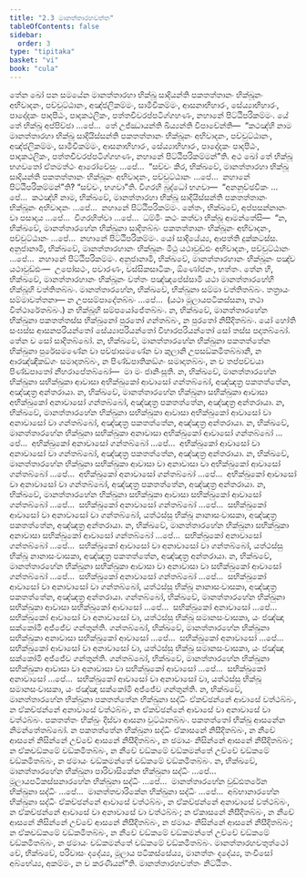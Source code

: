 ```yaml
---
title: "2.3 මානත්තාරහවත්ත"
tableOfContents: false
sidebar:
  order: 3
type: "tipitaka"
basket: "vi"
book: "cula"
---
```



<DynamicBreadcrumb />

<Division number="88" book="cula">

<Paragraph number="428" book="cula">
තේන ඛෝ පන සමයේන මානත්තාරහා භික්ඛූ සාදියන්ති පකතත්තානං භික්ඛූනං අභිවාදනං, පච්චුට්ඨානං, අඤ්ජලිකම්මං, සාමීචිකම්මං, ආසනාභිහාරං, සේය්‍යාභිහාරං, පාදෝදකං පාදපීඨං, පාදකථලිකං, පත්තචීවරප්පටිග්ගහණං, නහානේ පිට්ඨිපරිකම්මං. යේ තේ භික්ඛූ අප්පිච්ඡා …පේ…  තේ උජ්ඣායන්ති ඛිය්‍යන්ති විපාචේන්ති—  “කථඤ්හි නාම මානත්තාරහා භික්ඛූ සාදියිස්සන්ති පකතත්තානං භික්ඛූනං අභිවාදනං, පච්චුට්ඨානං, අඤ්ජලිකම්මං, සාමීචිකම්මං, ආසනාභිහාරං, සේය්‍යාභිහාරං, පාදෝදකං පාදපීඨං, පාදකථලිකං, පත්තචීවරප්පටිග්ගහණං, නහානේ පිට්ඨිපරිකම්මන්”ති. අථ ඛෝ තේ භික්ඛූ භගවතෝ ඒතමත්ථං ආරෝචේසුං …පේ…  “සච්චං කිර, භික්ඛවේ, මානත්තාරහා භික්ඛූ සාදියන්ති පකතත්තානං භික්ඛූනං අභිවාදනං, පච්චුට්ඨානං …පේ…  නහානේ පිට්ඨිපරිකම්මන්”ති? “සච්චං, භගවා”ති. විගරහි බුද්ධෝ භගවා—  “අනනුච්ඡවිකං …පේ…  කථඤ්හි නාම, භික්ඛවේ, මානත්තාරහා භික්ඛූ සාදියිස්සන්ති පකතත්තානං භික්ඛූනං අභිවාදනං …පේ…  නහානේ පිට්ඨිපරිකම්මං. නේතං, භික්ඛවේ, අප්පසන්නානං වා පසාදාය …පේ…  විගරහිත්වා …පේ…  ධම්මිං කථං කත්වා භික්ඛූ ආමන්තේසි—  “න, භික්ඛවේ, මානත්තාරහේන භික්ඛුනා සාදිතබ්බං පකතත්තානං භික්ඛූනං අභිවාදනං, පච්චුට්ඨානං …පේ…  නහානේ පිට්ඨිපරිකම්මං. යෝ සාදියේය්‍ය, ආපත්ති දුක්කටස්ස. අනුජානාමි, භික්ඛවේ, මානත්තාරහානං භික්ඛූනං මිථු යථාවුඩ්ඪං අභිවාදනං, පච්චුට්ඨානං …පේ…  නහානේ පිට්ඨිපරිකම්මං. අනුජානාමි, භික්ඛවේ, මානත්තාරහානං භික්ඛූනං පඤ්ච යථාවුඩ්ඪං—  උපෝසථං, පවාරණං, වස්සිකසාටිකං, ඕණෝජනං, භත්තං. තේන හි, භික්ඛවේ, මානත්තාරහානං භික්ඛූනං වත්තං පඤ්ඤපේස්සාමි යථා මානත්තාරහේහි භික්ඛූහි වත්තිතබ්බං.
</Paragraph>

</Division>
<Division number="89" book="cula">

<Paragraph number="429" book="cula">
මානත්තාරහේන, භික්ඛවේ, භික්ඛුනා සම්මා වත්තිතබ්බං. තත්‍රායං සම්මාවත්තනා—
</Paragraph>

<Paragraph number="430" book="cula">
න උපසම්පාදේතබ්බං …පේ…  (යථා මූලායපටිකස්සනා, තථා විත්ථාරේතබ්බං.) න භික්ඛූහි සම්පයෝජේතබ්බං.
</Paragraph>

<Paragraph number="431" book="cula">
න, භික්ඛවේ, මානත්තාරහේන භික්ඛුනා පකතත්තස්ස භික්ඛුනෝ පුරතෝ ගන්තබ්බං, න පුරතෝ නිසීදිතබ්බං. යෝ හෝති සංඝස්ස ආසනපරියන්තෝ සේය්‍යාපරියන්තෝ විහාරපරියන්තෝ සෝ තස්ස පදාතබ්බෝ. තේන ච සෝ සාදිතබ්බෝ.
</Paragraph>

<Paragraph number="432" book="cula">
න, භික්ඛවේ, මානත්තාරහේන භික්ඛුනා පකතත්තේන භික්ඛුනා පුරේසමණේන වා පච්ඡාසමණේන වා කුලානි උපසඞ්කමිතබ්බානි, න ආරඤ්ඤිකඞ්ගං සමාදාතබ්බං, න පිණ්ඩපාතිකඞ්ගං සමාදාතබ්බං, න ච තප්පච්චයා පිණ්ඩපාතෝ නීහරාපේතබ්බෝ—  මා මං ජානිංසූති.
</Paragraph>

<Paragraph number="433" book="cula">
න, භික්ඛවේ, මානත්තාරහේන භික්ඛුනා සභික්ඛුකා ආවාසා අභික්ඛුකෝ ආවාසෝ ගන්තබ්බෝ, අඤ්ඤත්‍ර පකතත්තේන, අඤ්ඤත්‍ර අන්තරායා.
</Paragraph>

<Paragraph number="434" book="cula">
න, භික්ඛවේ, මානත්තාරහේන භික්ඛුනා සභික්ඛුකා ආවාසා අභික්ඛුකෝ අනාවාසෝ ගන්තබ්බෝ, අඤ්ඤත්‍ර පකතත්තේන, අඤ්ඤත්‍ර අන්තරායා.
</Paragraph>

<Paragraph number="435" book="cula">
න, භික්ඛවේ, මානත්තාරහේන භික්ඛුනා සභික්ඛුකා ආවාසා අභික්ඛුකෝ ආවාසෝ වා අනාවාසෝ වා ගන්තබ්බෝ, අඤ්ඤත්‍ර පකතත්තේන, අඤ්ඤත්‍ර අන්තරායා.
</Paragraph>

<Paragraph number="436" book="cula">
න, භික්ඛවේ, මානත්තාරහේන භික්ඛුනා සභික්ඛුකා අනාවාසා අභික්ඛුකෝ ආවාසෝ ගන්තබ්බෝ …පේ…  අභික්ඛුකෝ අනාවාසෝ ගන්තබ්බෝ …පේ…  අභික්ඛුකෝ ආවාසෝ වා අනාවාසෝ වා ගන්තබ්බෝ, අඤ්ඤත්‍ර පකතත්තේන, අඤ්ඤත්‍ර අන්තරායා.
</Paragraph>

<Paragraph number="437" book="cula">
න, භික්ඛවේ, මානත්තාරහේන භික්ඛුනා සභික්ඛුකා ආවාසා වා අනාවාසා වා අභික්ඛුකෝ ආවාසෝ ගන්තබ්බෝ …පේ…  අභික්ඛුකෝ අනාවාසෝ ගන්තබ්බෝ …පේ…  අභික්ඛුකෝ ආවාසෝ වා අනාවාසෝ වා ගන්තබ්බෝ, අඤ්ඤත්‍ර පකතත්තේන, අඤ්ඤත්‍ර අන්තරායා.
</Paragraph>

<Paragraph number="438" book="cula">
න, භික්ඛවේ, මානත්තාරහේන භික්ඛුනා සභික්ඛුකා ආවාසා සභික්ඛුකෝ ආවාසෝ ගන්තබ්බෝ …පේ…  සභික්ඛුකෝ අනාවාසෝ ගන්තබ්බෝ …පේ…  සභික්ඛුකෝ ආවාසෝ වා අනාවාසෝ වා ගන්තබ්බෝ, යත්ථස්සු භික්ඛූ නානාසංවාසකා, අඤ්ඤත්‍ර පකතත්තේන, අඤ්ඤත්‍ර අන්තරායා.
</Paragraph>

<Paragraph number="439" book="cula">
න, භික්ඛවේ, මානත්තාරහේන භික්ඛුනා සභික්ඛුකා අනාවාසා සභික්ඛුකෝ ආවාසෝ ගන්තබ්බෝ …පේ…  සභික්ඛුකෝ අනාවාසෝ ගන්තබ්බෝ …පේ…  සභික්ඛුකෝ ආවාසෝ වා අනාවාසෝ වා ගන්තබ්බෝ, යත්ථස්සු භික්ඛූ නානාසංවාසකා, අඤ්ඤත්‍ර පකතත්තේන, අඤ්ඤත්‍ර අන්තරායා.
</Paragraph>

<Paragraph number="440" book="cula">
න, භික්ඛවේ, මානත්තාරහේන භික්ඛුනා සභික්ඛුකා ආවාසා වා අනාවාසා වා සභික්ඛුකෝ ආවාසෝ ගන්තබ්බෝ …පේ…  සභික්ඛුකෝ අනාවාසෝ ගන්තබ්බෝ …පේ…  සභික්ඛුකෝ ආවාසෝ වා අනාවාසෝ වා ගන්තබ්බෝ, යත්ථස්සු භික්ඛූ නානාසංවාසකා, අඤ්ඤත්‍ර පකතත්තේන, අඤ්ඤත්‍ර අන්තරායා.
</Paragraph>

<Paragraph number="441" book="cula">
ගන්තබ්බෝ, භික්ඛවේ, මානත්තාරහේන භික්ඛුනා සභික්ඛුකා ආවාසා සභික්ඛුකෝ ආවාසෝ …පේ…  සභික්ඛුකෝ අනාවාසෝ …පේ…  සභික්ඛුකෝ ආවාසෝ වා අනාවාසෝ වා, යත්ථස්සු භික්ඛූ සමානසංවාසකා, යං ජඤ්ඤා සක්කෝමි අජ්ජේව ගන්තුන්ති.
</Paragraph>

<Paragraph number="442" book="cula">
ගන්තබ්බෝ, භික්ඛවේ, මානත්තාරහේන භික්ඛුනා සභික්ඛුකා අනාවාසා සභික්ඛුකෝ ආවාසෝ …පේ…  සභික්ඛුකෝ අනාවාසෝ …පේ…  සභික්ඛුකෝ ආවාසෝ වා අනාවාසෝ වා, යත්ථස්සු භික්ඛූ සමානසංවාසකා, යං ජඤ්ඤා සක්කෝමි අජ්ජේව ගන්තුන්ති.
</Paragraph>

<Paragraph number="443" book="cula">
ගන්තබ්බෝ, භික්ඛවේ, මානත්තාරහේන භික්ඛුනා සභික්ඛුකා ආවාසා වා අනාවාසා වා සභික්ඛුකෝ ආවාසෝ …පේ…  සභික්ඛුකෝ අනාවාසෝ …පේ…  සභික්ඛුකෝ ආවාසෝ වා අනාවාසෝ වා, යත්ථස්සු භික්ඛූ සමානසංවාසකා, යං ජඤ්ඤා සක්කෝමි අජ්ජේව ගන්තුන්ති.
</Paragraph>

<Paragraph number="444" book="cula">
න, භික්ඛවේ, මානත්තාරහේන භික්ඛුනා පකතත්තේන භික්ඛුනා සද්ධිං ඒකච්ඡන්නේ ආවාසේ වත්ථබ්බං, න ඒකච්ඡන්නේ අනාවාසේ වත්ථබ්බං, න ඒකච්ඡන්නේ ආවාසේ වා අනාවාසේ වා වත්ථබ්බං. පකතත්තං භික්ඛුං දිස්වා ආසනා වුට්ඨාතබ්බං. පකතත්තෝ භික්ඛු ආසනේන නිමන්තේතබ්බෝ. න පකතත්තේන භික්ඛුනා සද්ධිං ඒකාසනේ නිසීදිතබ්බං, න නීචේ ආසනේ නිසින්නේ උච්චේ ආසනේ නිසීදිතබ්බං, න ඡමායං නිසින්නේ ආසනේ නිසීදිතබ්බං; න ඒකචඞ්කමේ චඞ්කමිතබ්බං, න නීචේ චඞ්කමේ චඞ්කමන්තේ උච්චේ චඞ්කමේ චඞ්කමිතබ්බං, න ඡමායං චඞ්කමන්තේ චඞ්කමේ චඞ්කමිතබ්බං.
</Paragraph>

<Paragraph number="445" book="cula">
න, භික්ඛවේ, මානත්තාරහේන භික්ඛුනා පාරිවාසිකේන භික්ඛුනා සද්ධිං …පේ…  මූලායපටිකස්සනාරහේන භික්ඛුනා සද්ධිං …පේ…  මානත්තාරහේන වුඩ්ඪතරේන භික්ඛුනා සද්ධිං …පේ…  මානත්තචාරිකේන භික්ඛුනා සද්ධිං …පේ…  අබ්භානාරහේන භික්ඛුනා සද්ධිං ඒකච්ඡන්නේ ආවාසේ වත්ථබ්බං, න ඒකච්ඡන්නේ අනාවාසේ වත්ථබ්බං, න ඒකච්ඡන්නේ ආවාසේ වා අනාවාසේ වා වත්ථබ්බං; න ඒකාසනේ නිසීදිතබ්බං, න නීචේ ආසනේ නිසින්නේ උච්චේ ආසනේ නිසීදිතබ්බං, න ඡමායං නිසින්නේ ආසනේ නිසීදිතබ්බං; න ඒකචඞ්කමේ චඞ්කමිතබ්බං, න නීචේ චඞ්කමේ චඞ්කමන්තේ උච්චේ චඞ්කමේ චඞ්කමිතබ්බං, න ඡමායං චඞ්කමන්තේ චඞ්කමේ චඞ්කමිතබ්බං.
</Paragraph>

<Paragraph number="446" book="cula">
මානත්තාරහචතුත්ථෝ චේ, භික්ඛවේ, පරිවාසං දදේය්‍ය, මූලාය පටිකස්සේය්‍ය, මානත්තං දදේය්‍ය, තංවීසෝ අබ්භේය්‍ය, අකම්මං, න ච කරණීයන්”ති.

</Paragraph>
</Division>

<Paragraph number="447" type="center" book="cula">
මානත්තාරහවත්තං නිට්ඨිතං.
</Paragraph>